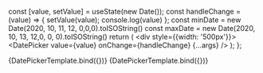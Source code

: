 
<Meta title="Components/DatePicker" component={DatePicker} />

  const [value, setValue] = useState(new Date());
  const handleChange = (value) => {
    setValue(value);
    console.log(value)
  };
  const minDate = new Date(2020, 10, 11, 12, 0,0,0).toISOString()
  const maxDate = new Date(2020, 10, 13, 12,0, 0, 0).toISOString()
  return (
      <div style={{width: '500px'}}>
        <DatePicker value={value} onChange={handleChange} {...args} />
      </div>
  );
};

<Canvas>
  <Story name="Default">{DatePickerTemplate.bind({})}</Story>
</Canvas>



<Canvas>
  <Story name="Multi-Selection Date" args={{multiSelection: true, mode: 'range'}}>{DatePickerTemplate.bind({})}</Story>
</Canvas>